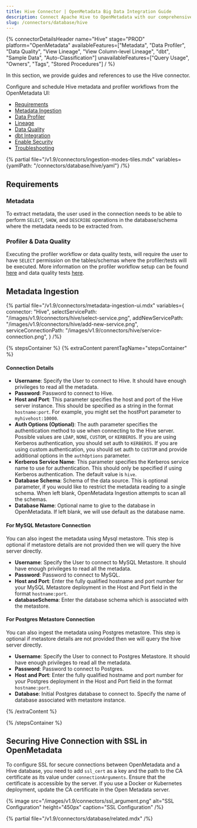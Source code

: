 ```yaml
---
title: Hive Connector | OpenMetadata Big Data Integration Guide
description: Connect Apache Hive to OpenMetadata with our comprehensive database connector guide. Setup instructions, configuration options, and metadata extraction steps.
slug: /connectors/database/hive
---
```






{% connectorDetailsHeader
name="Hive"
stage="PROD"
platform="OpenMetadata"
availableFeatures=["Metadata", "Data Profiler", "Data Quality", "View Lineage", "View Column-level Lineage", "dbt", "Sample Data", "Auto-Classification"]
unavailableFeatures=["Query Usage", "Owners", "Tags", "Stored Procedures"]
/ %}


In this section, we provide guides and references to use the Hive connector.

Configure and schedule Hive metadata and profiler workflows from the OpenMetadata UI:
- [Requirements](#requirements)
- [Metadata Ingestion](#metadata-ingestion)
- [Data Profiler](/how-to-guides/data-quality-observability/profiler/workflow)
- [Lineage](/how-to-guides/data-lineage/workflow)
- [Data Quality](/how-to-guides/data-quality-observability/quality)
- [dbt Integration](/connectors/ingestion/workflows/dbt)
- [Enable Security](#securing-hive-connection-with-ssl-in-openmetadata)
- [Troubleshooting](/connectors/database/hive/troubleshooting)

{% partial file="/v1.9/connectors/ingestion-modes-tiles.mdx" variables={yamlPath: "/connectors/database/hive/yaml"} /%}

## Requirements

### Metadata

To extract metadata, the user used in the connection needs to be able to perform `SELECT`, `SHOW`, and `DESCRIBE` operations in the database/schema where the metadata needs to be extracted from.

### Profiler & Data Quality
Executing the profiler workflow or data quality tests, will require the user to have `SELECT` permission on the tables/schemas where the profiler/tests will be executed. More information on the profiler workflow setup can be found [here](/how-to-guides/data-quality-observability/profiler/workflow) and data quality tests [here](/how-to-guides/data-quality-observability/quality).

## Metadata Ingestion

{% partial 
  file="/v1.9/connectors/metadata-ingestion-ui.mdx" 
  variables={
    connector: "Hive", 
    selectServicePath: "/images/v1.9/connectors/hive/select-service.png",
    addNewServicePath: "/images/v1.9/connectors/hive/add-new-service.png",
    serviceConnectionPath: "/images/v1.9/connectors/hive/service-connection.png",
} 
/%}

{% stepsContainer %}
{% extraContent parentTagName="stepsContainer" %}

#### Connection Details

- **Username**: Specify the User to connect to Hive. It should have enough privileges to read all the metadata.
- **Password**: Password to connect to Hive.
- **Host and Port**: This parameter specifies the host and port of the Hive server instance. This should be specified as a string in the format `hostname:port`. For example, you might set the hostPort parameter to `myhivehost:10000`.
- **Auth Options (Optional)**: The auth parameter specifies the authentication method to use when connecting to the Hive server. Possible values are `LDAP`, `NONE`, `CUSTOM`, or `KERBEROS`. If you are using Kerberos authentication, you should set auth to `KERBEROS`. If you are using custom authentication, you should set auth to `CUSTOM` and provide additional options in the `authOptions` parameter.
- **Kerberos Service Name**: This parameter specifies the Kerberos service name to use for authentication. This should only be specified if using Kerberos authentication. The default value is `hive`.
- **Database Schema**: Schema of the data source. This is optional parameter, if you would like to restrict the metadata reading to a single schema. When left blank, OpenMetadata Ingestion attempts to scan all the schemas.
- **Database Name**: Optional name to give to the database in OpenMetadata. If left blank, we will use default as the database name.


#### For MySQL Metastore Connection

You can also ingest the metadata using Mysql metastore. This step is optional if metastore details are not provided then we will query the hive server directly.

- **Username**: Specify the User to connect to MySQL Metastore. It should have enough privileges to read all the metadata.
- **Password**: Password to connect to MySQL.
- **Host and Port**: Enter the fully qualified hostname and port number for your MySQL Metastore deployment in the Host and Port field in the format `hostname:port`.
- **databaseSchema**: Enter the database schema which is associated with the metastore.

<AdvancedConfiguration />

#### For Postgres Metastore Connection

You can also ingest the metadata using Postgres metastore. This step is optional if metastore details are not provided then we will query the hive server directly.

- **Username**: Specify the User to connect to Postgres Metastore. It should have enough privileges to read all the metadata.
- **Password**: Password to connect to Postgres.
- **Host and Port**: Enter the fully qualified hostname and port number for your Postgres deployment in the Host and Port field in the format `hostname:port`.
- **Database**: Initial Postgres database to connect to. Specify the name of database associated with metastore instance.

<AdvancedConfiguration />


<AdvancedConfiguration />

{% /extraContent %}

<TestConnection />

<ConfigureIngestion />

<IngestionScheduleAndDeploy />

{% /stepsContainer %}

## Securing Hive Connection with SSL in OpenMetadata

To configure SSL for secure connections between OpenMetadata and a Hive database, you need to add `ssl_cert` as a key and the path to the CA certificate as its value under `connectionArguments`. Ensure that the certificate is accessible by the server. If you use a Docker or Kubernetes deployment, update the CA certificate in the Open Metadata server.

{% image
  src="/images/v1.9/connectors/ssl_argument.png"
  alt="SSL Configuration"
  height="450px"
  caption="SSL Configuration" /%}

{% partial file="/v1.9/connectors/database/related.mdx" /%}

